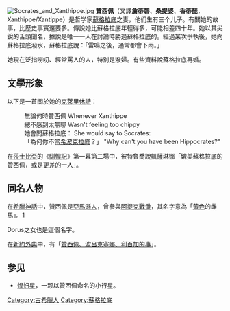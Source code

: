 [[File:Socrates_and_Xanthippe.jpg|thumb]]
'''贊西佩'''（又譯'''詹蒂碧'''、'''桑提婆'''、'''香蒂琵'''，Xanthippe/Xantippe）是哲学家[[蘇格拉底|蘇格拉底]]之妻，他们生有三个儿子。有關她的故事，比歷史事實還要多。傳說她比蘇格拉底年輕得多，可能相差四十年。她以其尖銳的舌頭聞名，據說是唯一一人在討論時勝過蘇格拉底的。經過某次爭執後，她向蘇格拉底潑水，蘇格拉底說：「雷鳴之後，通常都會下雨。」

她現在泛指嘮叨、經常罵人的人，特別是潑婦。有些資料說蘇格拉底再婚。

== 文學形象 ==
以下是一首關於她的[[克萊里休詩|克萊里休詩]]：

: 無論何時贊西佩 Whenever Xanthippe<br />
: 總不感到太無聊 Wasn't feeling too chippy<br />
: 她會問蘇格拉底： She would say to Socrates:<br />
: 「為何你不當[[希波克拉底|希波克拉底]]？」 "Why can't you have been Hippocrates?" 

在[[莎士比亞|莎士比亞]]的《[[馴悍記|馴悍記]]》第一幕第二場中，彼特魯喬說凱薩琳娜「媲美蘇格拉底的贊西佩，或是更差的一人」。

== 同名人物 ==
在[[希臘神話|希臘神話]]中，贊西佩是[[亞馬遜人|亞馬遜人]]，曾參與[[阿提克戰爭|阿提克戰爭]]，其名字意為「[[黃色|黃色]]的雌馬」。[http://www.whoosh.org/issue12/ruffel3.html] {{Wayback|url=http://www.whoosh.org/issue12/ruffel3.html |date=20210421084142 }}

Dorus之女也是這個名字。<!--Xanthippe/Xantippe is a daughter of Dorus who bore Agenor to Pleuron son of Aetolus.-->

在[[新約外典|新約外典]]中，有「[[贊西佩、波呂克塞娜、利百加的事|贊西佩、波呂克塞娜、利百加的事]]」。
==参见==
*[[悍妇星|悍妇星]]，一颗以贊西佩命名的小行星。
{{Authority control}}
[[Category:古希臘人|Category:古希臘人]]
[[Category:蘇格拉底|Category:蘇格拉底]]